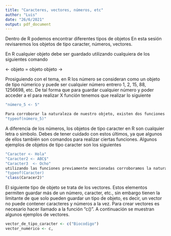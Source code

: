 ```yaml
---
title: "Caracteres, vectores, números, etc"
author: "Luis"
date: "26/6/2021"
output: pdf_document
---
```

Dentro de R podemos encontrar diferentes tipos de objetos 
En esta sesión revisaremos los objetos de tipo caracter, números, vectores.

En R cualquier objeto debe ser guardado utilizando cualquiera de los siguientes comando

<- objeto
= objeto
objeto ->

Prosiguiendo con el tema, en R los número se consideran como un objeto de tipo númerico y puede ser cualquier número entrero 1, 2, 15, 88, 1256698, etc. De tal forma que para guardar cualquier número y poder acceder a el para realizar X función tenemos que realizar lo siguiente

```r
"número_5 <- 5"
```


```r
Para corroborar la naturaleza de nuestro objeto, existen dos funciones para ello, la función typeof() y la función class(). De tal forma que para conocer la naturaleza de nuestro objeto debemos escribir el siguiente codigo
"typeof(número_5)"
```

A diferencia de los números, los objetos de tipo caracter en R son cualquier letra o simbolo. Debes de tener cuidado con estos últimos, ya que algunos de ellos también son comandos para realizar ciertas funciones. 
Algunos ejemplos de objetos de tipo caracter son los siguientes
```r
"Caracter <- Hola"
"Caracter2 <- ABC$"
"Caracter3  <- Ocho"
utilizando las funciones previamente mencionadas corroboramos la naturaleza de los objetos
"typeof(Caracter)
"class(Caracer2)"
```

El siguiente tipo de objeto se trata de los vectores. Estos elementos permiten guardar más de un número, caracter, etc., sin embargo tienen la limitante de que solo pueden guardar un tipo de objeto, es decir, un vector no puede contener caracteres y números a la vez. 
Para crear vectores es necesario hacer llamado a la función "c()". A continuación se muestran algunos ejemplos de vectores. 
```r
vector_de_tipo_caracter <- c("Biocodigo")
vector_numérico <- c,
```


